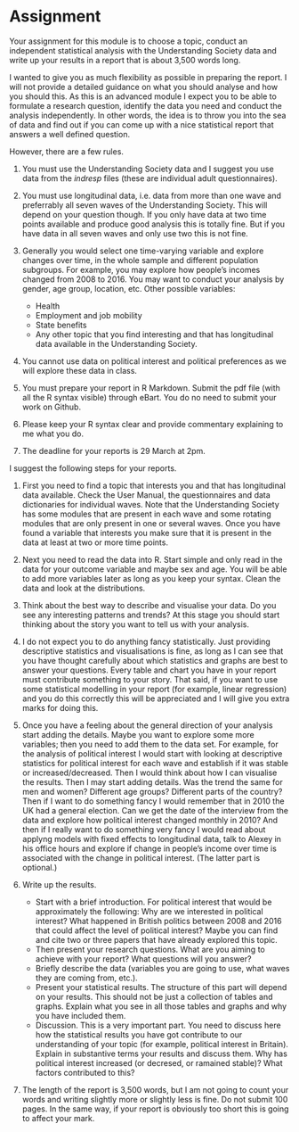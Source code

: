 # Assignment

Your assignment for this module is to choose a topic, conduct an independent statistical analysis with the Understanding Society data and write up your results in a report that is about 3,500 words long.

I wanted to give you as much flexibility as possible in preparing the report. I will not provide a detailed guidance on what you should analyse and how you should this. As this is an advanced module I expect you to be able to formulate a research question, identify the data you need and conduct the analysis independently. In other words, the idea is to throw you into the sea of data and find out if you can come up with a nice statistical report that answers a well defined question.

However, there are a few rules.

1. You must use the Understanding Society data and I suggest you use data from the *indresp* files (these are individual adult questionnaires).

2. You must use longitudinal data, i.e. data from more than one wave and preferrably all seven waves of the Understanding Society. This will depend on your question though. If you only have data at two time points available and produce good analysis this is totally fine. But if you have data in all seven waves and only use two this is not fine.

3. Generally you would select one time-varying variable and explore changes over time, in the whole sample and different population subgroups. For example, you may explore how people's incomes changed from 2008 to 2016. You may want to conduct your analysis by gender, age group, location, etc. Other possible variables:
    + Health
    + Employment and job mobility
    + State benefits
    + Any other topic that you find interesting and that has longitudinal data available in the Understanding Society.
 
4. You cannot use data on political interest and political preferences as we will explore these data in class.

5. You must prepare your report in R Markdown. Submit the pdf file (with all the R syntax visible) through eBart. You do no need to submit your work on Github.

5. Please keep your R syntax clear and provide commentary explaining to me what you do.

6. The deadline for your reports is 29 March at 2pm.

I suggest the following steps for your reports.

1. First you need to find a topic that interests you and that has longitudinal data available. Check the User Manual, the questionnaires and data dictionaries for individual waves. Note that the Understanding Society has some modules that are present in each wave and some rotating modules that are only present in one or several waves. Once you have found a variable that interests you make sure that it is present in the data at least at two or more time points.

2. Next you need to read the data into R. Start simple and only read in the data for your outcome variable and maybe sex and age. You will be able to add more variables later as long as you keep your syntax. Clean the data and look at the distributions.

3. Think about the best way to describe and visualise your data. Do you see any interesting patterns and trends? At this stage you should start thinking about the story you want to tell us with your analysis.

4. I do not expect you to do anything fancy statistically. Just providing descriptive statistics and visualisations is fine, as long as I can see that you have thought carefully about which statistics and graphs are best to answer your questions. Every table and chart you have in your report must contribute something to your story. That said, if you want to use some statistical modelling in your report (for example, linear regression) and you do this correctly this will be appreciated and I will give you extra marks for doing this.

5. Once you have a feeling about the general direction of your analysis start adding the details. Maybe you want to explore some more variables; then you need to add them to the data set. For example, for the analysis of political interest I would start with looking at descriptive statistics for political interest for each wave and establish if it was stable or increased/decreased. Then I would think about how I can visualise the results. Then I may start adding details. Was the trend the same for men and women? Different age groups? Different parts of the country? Then if I want to do something fancy I would remember that in 2010 the UK had a general election. Can we get the date of the interview from the data and explore how political interest changed monthly in 2010? And then if I really want to do something very fancy I would read about applyng models with fixed effects to longitudinal data, talk to Alexey in his office hours and explore if change in people's income over time is associated with the change in political interest. (The latter part is optional.)

6. Write up the results.
    + Start with a brief introduction. For political interest that would be approximately the following: Why are we interested in political interest? What happened in British politics between 2008 and 2016 that could affect the level of political interest? Maybe you can find and cite two or three papers that have already explored this topic.
    + Then present your research questions. What are you aiming to achieve with your report? What questions will you answer?
    + Briefly describe the data (variables you are going to use, what waves they are coming from, etc.).
    + Present your statistical results. The structure of this part will depend on your results. This should not be just a collection of tables and graphs. Explain what you see in all those tables and graphs and why you have included them.
    + Discussion. This is a very important part. You need to discuss here how the statistical results you have got contribute to our understanding of your topic (for example, political interest in Britain). Explain in substantive terms your results and discuss them. Why has political interest increased (or decresed, or ramained stable)? What factors contributed to this?
    
7. The length of the report is 3,500 words, but I am not going to count your words and writing slightly more or slightly less is fine. Do not submit 100 pages. In the same way, if your report is obviously too short this is going to affect your mark.
